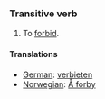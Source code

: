 ===Transitive verb===
#To [[forbid]].

====Translations====
*[[German]]: [[verbieten]]
*[[Norwegian]]: [[Å forby]]